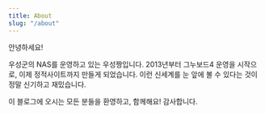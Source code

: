 ```yaml
---
title: About
slug: "/about"
---
```


안녕하세요!

우성군의 NAS를 운영하고 있는 우성짱입니다. 2013년부터 그누보드4 운영을 시작으로, 이제 정적사이트까지 만들게 되었습니다. 이런 신세계를 눈 앞에 볼 수 있다는 것이 정말 신기하고 재밌습니다.

이 블로그에 오시는 모든 분들을 환영하고, 함께해요! 감사합니다.